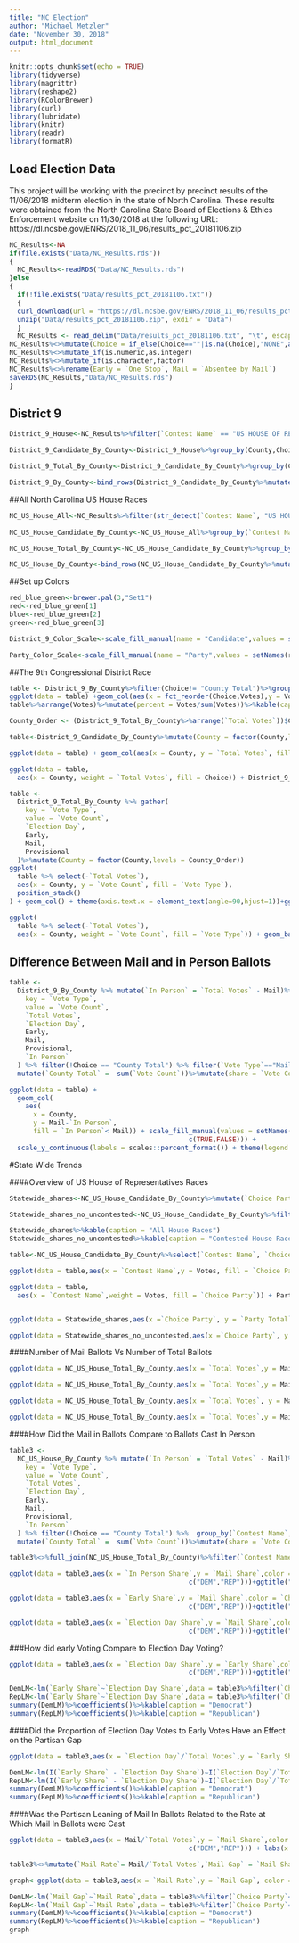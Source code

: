 ---
title: "NC Election"
author: "Michael Metzler"
date: "November 30, 2018"
output: html_document
---

```{r setup, include=FALSE}
knitr::opts_chunk$set(echo = TRUE)
library(tidyverse)
library(magrittr)
library(reshape2)
library(RColorBrewer)
library(curl)
library(lubridate)
library(knitr)
library(readr)
library(formatR)
```

## Load Election Data
This project will be working with the precinct by precinct results of the 11/06/2018 midterm election in the state of North Carolina. These results were obtained from the North Carolina State Board of Elections & Ethics Enforcement website on 11/30/2018 at the following URL: https://dl.ncsbe.gov/ENRS/2018_11_06/results_pct_20181106.zip
```{r NC_Election_data, message = FALSE,tidy=TRUE}
NC_Results<-NA
if(file.exists("Data/NC_Results.rds"))
{
  NC_Results<-readRDS("Data/NC_Results.rds")
}else
{
  if(!file.exists("Data/results_pct_20181106.txt"))
  {
  curl_download(url = "https://dl.ncsbe.gov/ENRS/2018_11_06/results_pct_20181106.zip",          destfile = "Data/results_pct_20181106.zip")
  unzip("Data/results_pct_20181106.zip", exdir = "Data")
  }
  NC_Results <- read_delim("Data/results_pct_20181106.txt", "\t", escape_double = FALSE, trim_ws = TRUE)
NC_Results%<>%mutate(Choice = if_else(Choice==""|is.na(Choice),"NONE",as.character(Choice)),`Choice Party` = if_else(`Choice Party`==""|is.na(`Choice Party`),"NONE",as.character(`Choice Party`)))
NC_Results%<>%mutate_if(is.numeric,as.integer)
NC_Results%<>%mutate_if(is.character,factor)
NC_Results%<>%rename(Early = `One Stop`, Mail = `Absentee by Mail`)
saveRDS(NC_Results,"Data/NC_Results.rds")
}
```

## District 9

```{r District_9,tidy=TRUE}
District_9_House<-NC_Results%>%filter(`Contest Name` == "US HOUSE OF REPRESENTATIVES DISTRICT 09")

District_9_Candidate_By_County<-District_9_House%>%group_by(County,Choice)%>%summarise(`Total Votes` = sum(`Total Votes`),`Election Day` = sum(`Election Day`),Early = sum(Early),Mail = sum(Mail),Provisional = sum(Provisional))%>%ungroup()

District_9_Total_By_County<-District_9_Candidate_By_County%>%group_by(County)%>%select(-Choice)%>%summarise_all(sum)%>%ungroup()

District_9_By_County<-bind_rows(District_9_Candidate_By_County%>%mutate_at(c("County","Choice"),as.character),District_9_Total_By_County%>%mutate(County = as.character(County), Choice = "County Total"))%>%arrange(County)%>%mutate(Choice = factor(Choice))

```

##All North Carolina US House Races
```{r NC_US_House_Races,tidy=TRUE}
NC_US_House_All<-NC_Results%>%filter(str_detect(`Contest Name`, "US HOUSE OF REPRESENTATIVES"))%>%mutate_at(c("Contest Name","Choice","Choice Party"),factor)
                                 
NC_US_House_Candidate_By_County<-NC_US_House_All%>%group_by(`Contest Name`, County, Choice, `Choice Party`)%>%summarise(`Total Votes` = sum(`Total Votes`),`Election Day` = sum(`Election Day`),Early = sum(Early),Mail = sum(Mail),Provisional = sum(Provisional))%>%ungroup()

NC_US_House_Total_By_County<-NC_US_House_Candidate_By_County%>%group_by(`Contest Name`, County)%>%select(-Choice,-`Choice Party`)%>%summarise_all(sum)%>%ungroup()

NC_US_House_By_County<-bind_rows(NC_US_House_Candidate_By_County%>%mutate_at(c("County", "Contest Name","Choice","Choice Party"), as.character), NC_US_House_Total_By_County %>% mutate(County = as.character(County), `Contest Name` = as.character(`Contest Name`), Choice = "County Total",`Choice Party` = "County Total"))%>%arrange(`Contest Name`, County)%>%mutate_at(c("County","Contest Name","Choice","Choice Party"), factor)
```
##Set up Colors
```{r colors,tidy=TRUE}
red_blue_green<-brewer.pal(3,"Set1")
red<-red_blue_green[1]
blue<-red_blue_green[2]
green<-red_blue_green[3]

District_9_Color_Scale<-scale_fill_manual(name = "Candidate",values = setNames(red_blue_green,c("Mark Harris","Dan McCready","Jeff Scott")))

Party_Color_Scale<-scale_fill_manual(name = "Party",values = setNames(red_blue_green, c("REP", "DEM", "OTHER")))
```

##The 9th Congressional District Race
```{r district 9 overall,results="hold",collapse=TRUE,tidy=TRUE}
table <- District_9_By_County%>%filter(Choice!= "County Total")%>%group_by(Choice)%>%summarise(Votes = sum(`Total Votes`))
ggplot(data = table) +geom_col(aes(x = fct_reorder(Choice,Votes),y = Votes, fill = Choice)) + District_9_Color_Scale + xlab("Candidate")+scale_y_continuous(labels = scales::comma_format())+ggtitle("Total Votes Cast for Each Candidate in the 9th Congressional District")
table%>%arrange(Votes)%>%mutate(percent = Votes/sum(Votes))%>%kable(caption = "9th Congressional District Results")
```

```{r district 9 counties,results="hold",tidy=TRUE}
County_Order <- (District_9_Total_By_County%>%arrange(`Total Votes`))$County%>%as.character()

table<-District_9_Candidate_By_County%>%mutate(County = factor(County,levels = County_Order))

ggplot(data = table) + geom_col(aes(x = County, y = `Total Votes`, fill = Choice)) + District_9_Color_Scale + scale_y_continuous(labels = scales::comma_format()) + theme(axis.text.x = element_text(angle=90,hjust=1))+ggtitle("Where Did The Votes Come From?")

ggplot(data = table,
  aes(x = County, weight = `Total Votes`, fill = Choice)) + District_9_Color_Scale + geom_bar(position = "fill") + theme(axis.text.x = element_text(angle=90,hjust=1)) + labs(y = "Share of Votes")+geom_hline(yintercept = .5)+ggtitle("Who Did Each County Vote For?")

table <-
  District_9_Total_By_County %>% gather(
    key = `Vote Type`,
    value = `Vote Count`,
    `Election Day`,
    Early,
    Mail,
    Provisional
  )%>%mutate(County = factor(County,levels = County_Order))
ggplot(
  table %>% select(-`Total Votes`),
  aes(x = County, y = `Vote Count`, fill = `Vote Type`),
  position_stack()
) + geom_col() + theme(axis.text.x = element_text(angle=90,hjust=1))+ggtitle("Breakdown of Voting Methods by County")

ggplot(
  table %>% select(-`Total Votes`),
  aes(x = County, weight = `Vote Count`, fill = `Vote Type`)) + geom_bar(position = "fill") + theme(axis.text.x = element_text(angle=90,hjust=1)) + labs(y = "Percentage of Votes Cast")+ggtitle("Proportion of Voting Methods by County")
```

## Difference Between Mail and in Person Ballots
```{r mail in vs in person district 9,tidy=TRUE}
table <-
  District_9_By_County %>% mutate(`In Person` = `Total Votes` - Mail)%>% gather(
    key = `Vote Type`,
    value = `Vote Count`,
    `Total Votes`,
    `Election Day`,
    Early,
    Mail,
    Provisional,
    `In Person`
  ) %>% filter(!Choice == "County Total") %>% filter(`Vote Type`=="Mail"|`Vote Type`=="In Person") %>% group_by(County, `Vote Type`) %>%
  mutate(`County Total` =  sum(`Vote Count`))%>%mutate(share = `Vote Count`/`County Total`)%>%select(-`Vote Count`,-`County Total`)%>%filter(Choice == "Dan McCready")%>%spread(`Vote Type`,share)%>%ungroup()%>%mutate(County = factor(County,levels = County_Order))

ggplot(data = table) +
  geom_col(
    aes(
      x = County,
      y = Mail-`In Person`,
      fill = `In Person`< Mail)) + scale_fill_manual(values = setNames(c(blue, red),
                                             c(TRUE,FALSE))) +
  scale_y_continuous(labels = scales::percent_format()) + theme(legend.position="none", axis.text.x = element_text(angle=90,hjust=1))+ labs(y = "Share of Mail In Ballots vs Share of In Person Ballots")+ggtitle("Partisan Lean of Mail In Ballots Relative to Ballots Cast In Person")
```

#State Wide Trends

####Overview of US House of Representatives Races

```{r house table,results="hold",collapse=TRUE,tidy=TRUE}
Statewide_shares<-NC_US_House_Candidate_By_County%>%mutate(`Choice Party` = if_else(`Choice Party` == "DEM"|`Choice Party`=="REP", as.character(`Choice Party`), "OTHER")) %>% group_by(`Choice Party`) %>% summarise(`Party Early` = sum(Early), `Party Election Day` = sum(`Election Day`),`Party Mail` = sum(Mail), `Party In Person` = sum(`Total Votes`- Mail), `Party Total` = sum(`Total Votes`)) %>% ungroup() %>% mutate(`Party Election Day Share` = `Party Election Day`/sum(`Party Election Day`), `Party Early Share` = `Party Early`/sum(`Party Early`), `Party Mail Share` = `Party Mail` / sum(`Party Mail`), `Party In Person Share` = `Party In Person`/sum(`Party In Person`),`Party Total Share` = `Party Total`/sum(`Party Total`))%>%mutate(`Choice Party` = fct_reorder(`Choice Party`,`Party Total`))%>%arrange(`Party Total`)

Statewide_shares_no_uncontested<-NC_US_House_Candidate_By_County%>%filter(`Contest Name` != "US HOUSE OF REPRESENTATIVES DISTRICT 03")%>%mutate(`Choice Party` = if_else(`Choice Party` == "DEM"|`Choice Party`=="REP", as.character(`Choice Party`), "OTHER")) %>% group_by(`Choice Party`) %>% summarise(`Party Early` = sum(Early), `Party Election Day` = sum(`Election Day`),`Party Mail` = sum(Mail), `Party In Person` = sum(`Total Votes`- Mail), `Party Total` = sum(`Total Votes`)) %>% ungroup() %>% mutate(`Party Election Day Share` = `Party Election Day`/sum(`Party Election Day`), `Party Early Share` = `Party Early`/sum(`Party Early`), `Party Mail Share` = `Party Mail` / sum(`Party Mail`), `Party In Person Share` = `Party In Person`/sum(`Party In Person`),`Party Total Share` = `Party Total`/sum(`Party Total`))%>%mutate(`Choice Party` = fct_reorder(`Choice Party`,`Party Total`))%>%arrange(`Party Total`)

Statewide_shares%>%kable(caption = "All House Races")
Statewide_shares_no_uncontested%>%kable(caption = "Contested House Races")

table<-NC_US_House_Candidate_By_County%>%select(`Contest Name`, `Choice Party`, `Total Votes`)%>%group_by(`Contest Name`, `Choice Party`)%>%summarize(Votes = sum(`Total Votes`))%>%ungroup()%>%mutate(`Contest Name` = str_remove(`Contest Name`,"US HOUSE OF REPRESENTATIVES "),`Choice Party` = if_else(`Choice Party` == "DEM"|`Choice Party`=="REP", as.character(`Choice Party`), "OTHER"))

ggplot(data = table,aes(x = `Contest Name`,y = Votes, fill = `Choice Party`))+geom_col()+Party_Color_Scale + theme(axis.text.x = element_text(angle=90,hjust=1)) + scale_y_continuous(labels = scales::comma_format())+ labs(x = "District",y = "Votes")+ggtitle("Results of All US House Races by Total Votes")

ggplot(data = table,
  aes(x = `Contest Name`,weight = Votes, fill = `Choice Party`)) + Party_Color_Scale + geom_bar(position = "fill") + theme(axis.text.x = element_text(angle=90,hjust=1)) + labs(x = "District",y = "Share of Votes")+geom_hline(yintercept = .5)+ggtitle("Results of All US House Races by Proportion of Vote Recieved")


ggplot(data = Statewide_shares,aes(x =`Choice Party`, y = `Party Total`,fill = `Choice Party`))+geom_col()+Party_Color_Scale+labs(x = "Party",y = "Votes")+ggtitle("Total Votes Recieved by Each Party Across All North Carolina US House Races")

ggplot(data = Statewide_shares_no_uncontested,aes(x =`Choice Party`, y = `Party Total`,fill = `Choice Party`))+geom_col()+Party_Color_Scale+labs(x = "Party",y = "Votes")+ggtitle("Total Votes Recieved by Each Party In Contested US House Races In North Carolina")
```

####Number of Mail Ballots Vs Number of Total Ballots
```{r Mail Rate,tidy=TRUE}
ggplot(data = NC_US_House_Total_By_County,aes(x = `Total Votes`,y = Mail))+geom_point(data = NC_US_House_Total_By_County%>%filter(County == "BLADEN",`Contest Name`=="US HOUSE OF REPRESENTATIVES DISTRICT 09"),aes(x = `Total Votes`, y = Mail),color = "yellow",size = 5)+geom_point()+geom_smooth(method ="lm",formula = y ~ x)+scale_x_continuous(breaks = seq(0,300000,by = 50000),labels = scales::comma)+ggtitle("Number of Mail in Ballots vs Total Number of Ballots")

ggplot(data = NC_US_House_Total_By_County,aes(x = `Total Votes`,y = Mail))+geom_point(data = NC_US_House_Total_By_County%>%filter(County == "BLADEN",`Contest Name`=="US HOUSE OF REPRESENTATIVES DISTRICT 09"),aes(x = `Total Votes`, y = Mail),color = "yellow",size = 5)+geom_point()+geom_smooth(method ="lm",formula = y ~ x)+scale_x_continuous(breaks = seq(0,10000,by = 2000),labels = scales::comma) + coord_cartesian(xlim=c(0, 10000),ylim=c(0,1000))+ggtitle("Number of Mail in Ballots vs Total Number of Ballots in Small Counties")

ggplot(data = NC_US_House_Total_By_County,aes(x = `Total Votes`, y = Mail/`Total Votes`)) + geom_point(data = NC_US_House_Total_By_County %>% filter(County == "BLADEN",`Contest Name` == "US HOUSE OF REPRESENTATIVES DISTRICT 09"), aes(x = `Total Votes`, y = Mail/`Total Votes`), color = "yellow", size = 5) + geom_point() + geom_smooth(method ="lm", formula = y ~ x) + scale_x_continuous(breaks = seq(0,300000,by = 50000),labels = scales::comma)+scale_y_continuous(labels = scales::percent)+labs(y = "Percentage of Votes Cast by Mail")+ggtitle("Rate of Mail in Voting vs Total Number of Ballots")

ggplot(data = NC_US_House_Total_By_County,aes(x = `Total Votes`,y = Mail/`Total Votes`))+geom_point(data = NC_US_House_Total_By_County%>%filter(County == "BLADEN",`Contest Name`=="US HOUSE OF REPRESENTATIVES DISTRICT 09"),aes(x = `Total Votes`, y = Mail/`Total Votes`),color = "yellow",size = 5)+geom_point()+geom_smooth(method ="lm",formula = y ~ x)+scale_x_continuous(breaks = seq(0,10000,by = 2000),labels = scales::comma)+scale_y_continuous(labels = scales::percent) + coord_cartesian(xlim=c(0, 10000))+labs(y = "Percentage of Votes Cast by Mail")+ggtitle("Rate of Mail in Voting vs Total Number of Ballots in Small Counties")
```

####How Did the Mail in Ballots Compare to Ballots Cast In Person
```{r mail in vs in person, message = FALSE,tidy=TRUE}
table3 <-
  NC_US_House_By_County %>% mutate(`In Person` = `Total Votes` - Mail)%>% gather(
    key = `Vote Type`,
    value = `Vote Count`,
    `Total Votes`,
    `Election Day`,
    Early,
    Mail,
    Provisional,
    `In Person`
  ) %>% filter(!Choice == "County Total") %>%  group_by(`Contest Name`, County, `Vote Type`) %>%
  mutate(`County Total` =  sum(`Vote Count`))%>%mutate(share = `Vote Count`/`County Total`)%>%select(-`Vote Count`,-`County Total`)%>%filter(`Choice Party` == "DEM"|`Choice Party` == "REP")%>%spread(`Vote Type`,share) %>% rename_at(vars(-`Contest Name`,-County,-Choice,-`Choice Party`), funs(paste0(.," Share")))

table3%<>%full_join(NC_US_House_Total_By_County)%>%filter(`Contest Name` != "US HOUSE OF REPRESENTATIVES DISTRICT 03")

ggplot(data = table3,aes(x = `In Person Share`,y = `Mail Share`,color = `Choice Party`))+geom_point(data = table3%>%filter(County=="BLADEN",`Contest Name`=="US HOUSE OF REPRESENTATIVES DISTRICT 09"),aes(x = `In Person Share`,y = `Mail Share`),color = "yellow", size = 5)+geom_point()+geom_smooth(method ="lm",formula = y ~ x)+geom_abline(intercept = 0,slope = 1)+scale_y_continuous(limits = c(0,1),labels = scales::percent_format())+scale_x_continuous(limits = c(0,1), labels = scales::percent_format())+scale_color_manual(values = setNames(c(blue, red),
                                             c("DEM","REP")))+ggtitle("Partisan Gap Between Mail In Voters and In Person Voters")

ggplot(data = table3,aes(x = `Early Share`,y = `Mail Share`,color = `Choice Party`))+geom_point(data = table3%>%filter(County=="BLADEN",`Contest Name`=="US HOUSE OF REPRESENTATIVES DISTRICT 09"), aes(x = `Early Share`,y = `Mail Share`), color = "yellow", size = 5) + geom_point() + geom_smooth(method ="lm",formula = y ~ x) + geom_abline(intercept = 0,slope = 1) + scale_y_continuous(limits = c(0,1),labels = scales::percent_format())+scale_x_continuous(limits = c(0,1), labels = scales::percent_format())+scale_color_manual(values = setNames(c(blue, red),
                                             c("DEM","REP")))+ggtitle("Partisan Gap Between Mail In Voters and Early Voters")

ggplot(data = table3,aes(x = `Election Day Share`,y = `Mail Share`,color = `Choice Party`))+geom_point(data = table3%>%filter(County=="BLADEN",`Contest Name`=="US HOUSE OF REPRESENTATIVES DISTRICT 09"), aes(x = `Election Day Share`,y = `Mail Share`), color = "yellow", size = 5)+geom_point()+geom_smooth(method ="lm",formula = y ~ x)+geom_abline(intercept = 0,slope = 1)+scale_y_continuous(limits = c(0,1),labels = scales::percent_format())+scale_x_continuous(limits = c(0,1), labels = scales::percent_format())+scale_color_manual(values = setNames(c(blue, red),
                                             c("DEM","REP")))+ggtitle("Partisan Gap Between Mail In Voters and Election Day Voters")
```

###How did early Voting Compare to Election Day Voting?
```{r early vs election day,results="hold",tidy=TRUE}
ggplot(data = table3,aes(x = `Election Day Share`,y = `Early Share`,color = `Choice Party`))+geom_point(data = table3%>%filter(County=="BLADEN",`Contest Name`=="US HOUSE OF REPRESENTATIVES DISTRICT 09"), aes(x = `Election Day Share`,y = `Early Share`), color = "yellow", size = 5)+geom_point()+geom_smooth(method ="lm",formula = y ~ x)+geom_abline(intercept = 0,slope = 1)+scale_y_continuous(limits = c(0,1),labels = scales::percent_format())+scale_x_continuous(limits = c(0,1), labels = scales::percent_format())+scale_color_manual(values = setNames(c(blue, red),
                                             c("DEM","REP")))+ggtitle("Partisan Gap Between Early Voters and Election Day Voters")

DemLM<-lm(`Early Share`~`Election Day Share`,data = table3%>%filter(`Choice Party`=="DEM"))
RepLM<-lm(`Early Share`~`Election Day Share`,data = table3%>%filter(`Choice Party`=="REP"))
summary(DemLM)%>%coefficients()%>%kable(caption = "Democrat")
summary(RepLM)%>%coefficients()%>%kable(caption = "Republican")
```

####Did the Proportion of Election Day Votes to Early Votes Have an Effect on the Partisan Gap
```{r early vs election day rate,results="hold",tidy=TRUE}
ggplot(data = table3,aes(x = `Election Day`/`Total Votes`,y = `Early Share` - `Election Day Share`, color = `Choice Party`)) +geom_point(data = table3%>%filter(County=="BLADEN",`Contest Name`=="US HOUSE OF REPRESENTATIVES DISTRICT 09"), aes(x = `Election Day`/`Total Votes`,y = `Early Share` - `Election Day Share`), color = "yellow", size = 5)+ geom_point() + geom_smooth(method ="lm",formula = y ~ x) +geom_hline(yintercept = 0) + scale_y_continuous(labels = scales::percent_format()) + scale_x_continuous(labels = scales::percent_format()) + scale_color_manual(values = setNames(c(blue, red), c("DEM","REP")))+ labs(x = "Percentage of Total Votes Cast on Election Day",y = "Share of Early Ballots vs Election Day Ballots")+ggtitle("Gap between Early and Election Day Voting vs Rate of Election Day Voting")

DemLM<-lm(I(`Early Share` - `Election Day Share`)~I(`Election Day`/`Total Votes`), data = table3%>%filter(`Choice Party`=="DEM"))
RepLM<-lm(I(`Early Share` - `Election Day Share`)~I(`Election Day`/`Total Votes`), data = table3%>%filter(`Choice Party`=="REP"))
summary(DemLM)%>%coefficients()%>%kable(caption = "Democrat")
summary(RepLM)%>%coefficients()%>%kable(caption = "Republican")
```

####Was the Partisan Leaning of Mail In Ballots Related to the Rate at Which Mail In Ballots were Cast
```{r mail in rate, results="hold",collapse=TRUE,tidy=TRUE}
ggplot(data = table3,aes(x = Mail/`Total Votes`,y = `Mail Share`,color = `Choice Party`))+geom_point(data = table3%>%filter(County=="BLADEN",`Contest Name`=="US HOUSE OF REPRESENTATIVES DISTRICT 09"), aes(x = Mail/`Total Votes`,y = `Mail Share`), color = "yellow", size = 5)+geom_point()+geom_smooth(method ="lm",formula = y ~ x)+scale_y_continuous(limits = c(0,1),labels = scales::percent_format())+geom_hline(yintercept = .5)+scale_x_continuous(labels = scales::percent_format())+scale_color_manual(values = setNames(c(blue, red),
                                             c("DEM","REP"))) + labs(x = "Percentage of Total Votes Cast by Mail",y = "Share of Mail In Ballots")+ggtitle("Percentage of Mail in Ballots Won vs Rate of Voting by Mail")

table3%<>%mutate(`Mail Rate`= Mail/`Total Votes`,`Mail Gap` = `Mail Share`- `In Person Share`)

graph<-ggplot(data = table3,aes(x = `Mail Rate`,y = `Mail Gap`, color = `Choice Party`)) +geom_point(data = table3%>%filter(County=="BLADEN",`Contest Name`=="US HOUSE OF REPRESENTATIVES DISTRICT 09"), aes(x = `Mail Rate`,y = `Mail Gap`), color = "yellow", size = 5)+ geom_point() + geom_smooth(method ="lm",formula = y ~ x) + scale_y_continuous(labels = scales::percent_format()) + scale_x_continuous(labels = scales::percent_format()) +geom_hline(yintercept = 0)+ scale_color_manual(values = setNames(c(blue, red), c("DEM","REP"))) + labs(x = "Percentage of Total Votes Cast by Mail",y = "Difference Between Share of Mail In and In Person Ballots") + ggtitle("Rate of Voting by Mail vs Mail/In Person Partisan Gap")

DemLM<-lm(`Mail Gap`~`Mail Rate`,data = table3%>%filter(`Choice Party`=="DEM"))
RepLM<-lm(`Mail Gap`~`Mail Rate`,data = table3%>%filter(`Choice Party`=="REP"))
summary(DemLM)%>%coefficients()%>%kable(caption = "Democrat")
summary(RepLM)%>%coefficients()%>%kable(caption = "Republican")
graph

```